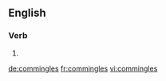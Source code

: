 
==English==

===Verb===
{{head|en}}

# {{en-third-person singular of|commingle}}

[[de:commingles]]
[[fr:commingles]]
[[vi:commingles]]